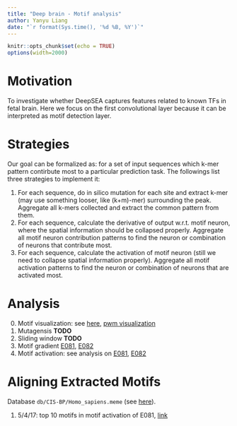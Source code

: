 ```yaml
---
title: "Deep brain - Motif analysis"
author: Yanyu Liang
date: "`r format(Sys.time(), '%d %B, %Y')`"
---
```

    
<style>
pre code, pre, code {
    white-space: pre !important;
    overflow-x: scroll !important;
    word-break: keep-all !important;
    word-wrap: initial !important;
}
</style>
    
```r
knitr::opts_chunk$set(echo = TRUE)
options(width=2000)
```

# Motivation

To investigate whether DeepSEA captures features related to known TFs in fetal brain. Here we focus on the first convolutional layer because it can be interpreted as motif detection layer.

# Strategies
Our goal can be formalized as: for a set of input sequences which k-mer pattern contirbute most to a particular prediction task. The followings list three strategies to implement it:

1. For each sequence, do in silico mutation for each site and extract k-mer (may use something looser, like (k+m)-mer) surrounding the peak. Aggregate all k-mers collected and extract the common pattern from them.
2. For each sequence, calculate the derivative of output w.r.t. motif neuron, where the spatial information should be collapsed properly. Aggregate all motif neuron contribution patterns to find the neuron or combination of neurons that contribute most.
3. For each sequence, calculate the activation of motif neuron (still we need to collapse spatial information properly). Aggregate all motif activation patterns to find the neuron or combination of neurons that are activated most.

# Analysis

0. Motif visualization: see [here](http://htmlpreview.github.io/?https://github.com/liangyy/deep_variant/blob/code/motif_analysis/report/Type1/motif_visualization/draw_list.html), [pwm visualization](http://htmlpreview.github.io/?https://github.com/liangyy/deep_variant/blob/code/motif_analysis/report/Type1/motif_visualization/pwm.html)
1. Mutagensis **TODO**
2. Sliding window **TODO**
3. Motif gradient [E081](http://htmlpreview.github.io/?https://github.com/liangyy/deep_variant/blob/code/motif_analysis/report/Type1/E081_motif_gradient.html), [E082](http://htmlpreview.github.io/?https://github.com/liangyy/deep_variant/blob/code/motif_analysis/report/Type1/E082_motif_gradient.html)
4. Motif activation: see analysis on [E081](http://htmlpreview.github.io/?https://github.com/liangyy/deep_variant/blob/code/motif_analysis/report/Type1/E081_motif_activation.html), [E082](http://htmlpreview.github.io/?https://github.com/liangyy/deep_variant/blob/code/motif_analysis/report/Type1/E082_motif_activation.html)

# Aligning Extracted Motifs

Database `db/CIS-BP/Homo_sapiens.meme` (see [here](http://cisbp.ccbr.utoronto.ca/)).

1. 5/4/17: top 10 motifs in motif activation of E081, [link](https://liangyy.github.io/deep_variant/TOMTOM_050417.pdf)